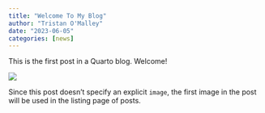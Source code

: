 ```yaml
---
title: "Welcome To My Blog"
author: "Tristan O'Malley"
date: "2023-06-05"
categories: [news]
---
```


This is the first post in a Quarto blog. Welcome!

![](thumbnail.jpg)

Since this post doesn't specify an explicit `image`, the first image in the post will be used in the listing page of posts.
